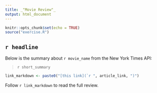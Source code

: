 ```yaml
---
title: _"Movie Review"_
output: html_document
---
```


```r
knitr::opts_chunk$set(echo = TRUE)
source("exercise.R")
```

## `r headline`

Below is the summary about `r movie_name` from the New York Times API:

> `r short_summary`

```r
link_markdown <- paste0("[this link](`r ", article_link, ")")
```

Follow `r link_markdown` to read the full review.